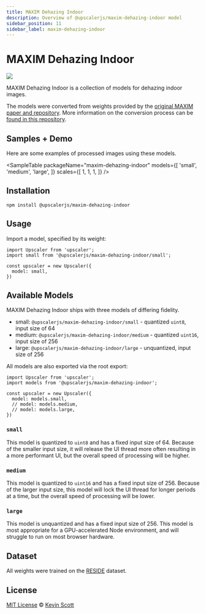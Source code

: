 ```yaml
---
title: MAXIM Dehazing Indoor
description: Overview of @upscalerjs/maxim-dehazing-indoor model
sidebar_position: 11
sidebar_label: maxim-dehazing-indoor
---
```


# MAXIM Dehazing Indoor

[![](https://data.jsdelivr.com/v1/package/npm/@upscalerjs/maxim-dehazing-indoor/badge)](https://www.jsdelivr.com/package/npm/@upscalerjs/maxim-dehazing-indoor)

MAXIM Dehazing Indoor is a collection of models for dehazing indoor images.

The models were converted from weights provided by the [original MAXIM paper and repository](https://github.com/google-research/maxim). More information on the conversion process can be [found in this repository](https://github.com/upscalerjs/maxim).

## Samples + Demo

Here are some examples of processed images using these models.


<SampleTable
  packageName="maxim-dehazing-indoor"
  models={[
    'small',
    'medium',
    'large',
  ]}
  scales={[
    1,
    1,
    1,
  ]}
/>


<ModelExample model="maxim-dehazing-indoor" />


## Installation

```
npm install @upscalerjs/maxim-dehazing-indoor
```

## Usage

Import a model, specified by its weight:

```
import Upscaler from 'upscaler';
import small from '@upscalerjs/maxim-dehazing-indoor/small';

const upscaler = new Upscaler({
  model: small,
})
```

## Available Models

MAXIM Dehazing Indoor ships with three models of differing fidelity.

- small: `@upscalerjs/maxim-dehazing-indoor/small` - quantized `uint8`, input size of 64
- medium: `@upscalerjs/maxim-dehazing-indoor/medium` - quantized `uint16`, input size of 256
- large: `@upscalerjs/maxim-dehazing-indoor/large` - unquantized, input size of 256

All models are also exported via the root export:

```
import Upscaler from 'upscaler';
import models from '@upscalerjs/maxim-dehazing-indoor';

const upscaler = new Upscaler({
  model: models.small,
  // model: models.medium,
  // model: models.large,
})
```

### `small`

This model is quantized to `uint8` and has a fixed input size of 64. Because of the smaller input size, it will release the UI thread more often resulting in a more performant UI, but the overall speed of processing will be higher.

### `medium`

This model is quantized to `uint16` and has a fixed input size of 256. Because of the larger input size, this model will lock the UI thread for longer periods at a time, but the overall speed of processing will be lower.

### `large`

This model is unquantized and has a fixed input size of 256. This model is most appropriate for a GPU-accelerated Node environment, and will struggle to run on most browser hardware.


## Dataset
All weights were trained on the [RESIDE](https://sites.google.com/view/reside-dehaze-datasets/reside-standard?authuser=3D0) dataset.


## License

[MIT License](https://oss.ninja/mit/developit/) © [Kevin Scott](https://thekevinscott.com)
